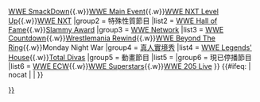 {{Navbox
|name  = WWE節目
|title = [[世界摔角娛樂]]播出節目
|state = {{{state<includeonly>|collapsed</includeonly>}}}

|group1 = 現正播出節目
|list1 = [[WWE Raw]]{{.w}}[[WWE Friday Night SmackDown!|WWE SmackDown]]{{.w}}[[WWE Main Event]]{{.w}}[[WWE NXT Level Up]]{{.w}}[[WWE NXT]]
|group2 = 特殊性質節目
|list2 = [[世界摔角娛樂名人堂|WWE Hall of Fame]]{{.w}}[[衝擊大賞|Slammy Award]]
|group3 = [[世界摔角娛樂網路服務|WWE Network]]
|list3 = [[WWE Countdown]]{{.w}}[[Wrestlemania Rewind]]{{.w}}[[WWE Beyond The Ring]]{{.w}}Monday Night War
|group4 = [[真人實境秀]]
|list4 = [[WWE Legends' House]]{{.w}}[[Total Divas]]
|group5 = 動畫節目
|list5 = {{link-en|WWE Slam City|WWE Slam City}}
|group6 = 現已停播節目
|list6 = [[WWE ECW]]{{.w}}[[WWE Superstars]]{{.w}}[[WWE 205 Live]]
}}<noinclude>
[[Category:WWE节目| ]]
</noinclude><includeonly>{{#ifeq: {{{1|}}} | nocat | | [[Category:WWE节目|{{{1|{{PAGENAME}}}}}]] }}</includeonly>